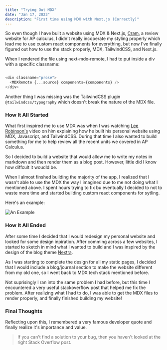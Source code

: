 ```yaml
---
title: "Trying Out MDX"
date: "Jan 17, 2023"
description: "First time using MDX with Next.js (Correctly)"
---
```


So even though I have built a website using MDX & Next.js, [Cram](https://github.com/rahuls-coding/cram), a review website for AP calculus, I didn't really incoperate my styling properly which lead me to use custom react components for everything, but now I've finally figured out how to use the stack properly, MDX, TailwindCSS, and Next.js.

When I rendered the file using next-mdx-remote, I had to put inside a div with a specific classname:

```js

<div classname="prose">
  <MDXRemote {...source} components={components} />
</div>

```

Another thing I was missing was the TailwindCSS plugin `@tailwindcss/typography` which doesn't break the nature of the MDX file.

### How It All Started

What first inspired me to use MDX was when I was watching <a href="http://leerob.io/" target="_blank">Lee Robinson's</a> video on him explaining how he built his personal website using MDX, Javascript, and TailwindCSS. During that time I also wanted to build something for me to help review all the recent units we covered in AP Calculus.

So I decided to build a website that would allow me to write my notes in markdown and then render them as a blog post. However, little did I know how diffcult it woudld be.

When I almost finshed building the majority of the app, I realized that I wasn't able to use the MDX the way I imagined due to me not doing what I mentioned above. I spent hours trying to fix bu eventually I decided to not to waste more time and started building custom react components for sytling.

Here's an example:

![An Example](https://i.ibb.co/zRLGtsD/example.gif)

### How It All Ended

After some time I decided that I would redesign my personal website and looked for some design inpiration. After comming across a few websites, I started to sketch in mind what I wanted to build and I was inspired by the design of the blog theme <a href="https://nextra.site/" target="_blank">Nextra</a>.

As I was starting to complete the design for all my static pages, I decided that I would include a blog/journal section to make the website different from my old one, so I went back to MDX tech stack mentioned before.

Not suprisingly I ran into the same problem I had before, but this time I encountered a very useful stackoverflow post that helped me fix the problem. After realizing what I had to do, I was able to get the MDX files to render properly, and finally finished building my website!

### Final Thoughts

Reflecting upon this, I remembered a very famous developer quote and finally realize it's importance and value.

> If you can't find a solution to your bug, then you haven't looked at the right Stack Overflow post.
